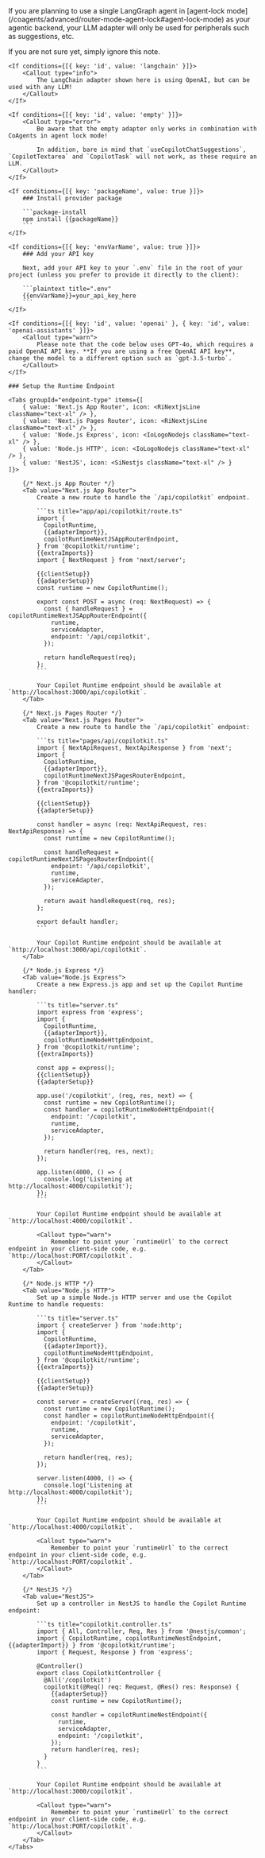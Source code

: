 
<MultiProviderContent providersConfig={quickStartProviders}>
<Callout type="info">
  If you are planning to use a single LangGraph agent in [agent-lock mode](/coagents/advanced/router-mode-agent-lock#agent-lock-mode) as your agentic backend, your LLM adapter will only be used for peripherals such as suggestions, etc.

  If you are not sure yet, simply ignore this note.
</Callout>

    <If conditions={[{ key: 'id', value: 'langchain' }]}>
        <Callout type="info">
            The LangChain adapter shown here is using OpenAI, but can be used with any LLM!
        </Callout>
    </If>

    <If conditions={[{ key: 'id', value: 'empty' }]}>
        <Callout type="error">
            Be aware that the empty adapter only works in combination with CoAgents in agent lock mode!

            In addition, bare in mind that `useCopilotChatSuggestions`, `CopilotTextarea` and `CopilotTask` will not work, as these require an LLM.
        </Callout>
    </If>

    <If conditions={[{ key: 'packageName', value: true }]}>
        ### Install provider package

        ```package-install
        npm install {{packageName}}
        ```
    </If>

    <If conditions={[{ key: 'envVarName', value: true }]}>
        ### Add your API key

        Next, add your API key to your `.env` file in the root of your project (unless you prefer to provide it directly to the client):

        ```plaintext title=".env"
        {{envVarName}}=your_api_key_here
        ```
    </If>

    <If conditions={[{ key: 'id', value: 'openai' }, { key: 'id', value: 'openai-assistants' }]}>
        <Callout type="warn">
            Please note that the code below uses GPT-4o, which requires a paid OpenAI API key. **If you are using a free OpenAI API key**, change the model to a different option such as `gpt-3.5-turbo`.
        </Callout>
    </If>

    ### Setup the Runtime Endpoint

    <Tabs groupId="endpoint-type" items={[
        { value: 'Next.js App Router', icon: <RiNextjsLine className="text-xl" /> },
        { value: 'Next.js Pages Router', icon: <RiNextjsLine className="text-xl" /> },
        { value: 'Node.js Express', icon: <IoLogoNodejs className="text-xl" /> },
        { value: 'Node.js HTTP', icon: <IoLogoNodejs className="text-xl" /> },
        { value: 'NestJS', icon: <SiNestjs className="text-xl" /> }
    ]}>

        {/* Next.js App Router */}
        <Tab value="Next.js App Router">
            Create a new route to handle the `/api/copilotkit` endpoint.

            ```ts title="app/api/copilotkit/route.ts"
            import {
              CopilotRuntime,
              {{adapterImport}},
              copilotRuntimeNextJSAppRouterEndpoint,
            } from '@copilotkit/runtime';
            {{extraImports}}
            import { NextRequest } from 'next/server';

            {{clientSetup}}
            {{adapterSetup}}
            const runtime = new CopilotRuntime();

            export const POST = async (req: NextRequest) => {
              const { handleRequest } = copilotRuntimeNextJSAppRouterEndpoint({
                runtime,
                serviceAdapter,
                endpoint: '/api/copilotkit',
              });

              return handleRequest(req);
            };
            ```

            Your Copilot Runtime endpoint should be available at `http://localhost:3000/api/copilotkit`.
        </Tab>

        {/* Next.js Pages Router */}
        <Tab value="Next.js Pages Router">
            Create a new route to handle the `/api/copilotkit` endpoint:

            ```ts title="pages/api/copilotkit.ts"
            import { NextApiRequest, NextApiResponse } from 'next';
            import {
              CopilotRuntime,
              {{adapterImport}},
              copilotRuntimeNextJSPagesRouterEndpoint,
            } from '@copilotkit/runtime';
            {{extraImports}}

            {{clientSetup}}
            {{adapterSetup}}

            const handler = async (req: NextApiRequest, res: NextApiResponse) => {
              const runtime = new CopilotRuntime();

              const handleRequest = copilotRuntimeNextJSPagesRouterEndpoint({
                endpoint: '/api/copilotkit',
                runtime,
                serviceAdapter,
              });

              return await handleRequest(req, res);
            };

            export default handler;
            ```

            Your Copilot Runtime endpoint should be available at `http://localhost:3000/api/copilotkit`.
        </Tab>

        {/* Node.js Express */}
        <Tab value="Node.js Express">
            Create a new Express.js app and set up the Copilot Runtime handler:

            ```ts title="server.ts"
            import express from 'express';
            import {
              CopilotRuntime,
              {{adapterImport}},
              copilotRuntimeNodeHttpEndpoint,
            } from '@copilotkit/runtime';
            {{extraImports}}

            const app = express();
            {{clientSetup}}
            {{adapterSetup}}

            app.use('/copilotkit', (req, res, next) => {
              const runtime = new CopilotRuntime();
              const handler = copilotRuntimeNodeHttpEndpoint({
                endpoint: '/copilotkit',
                runtime,
                serviceAdapter,
              });

              return handler(req, res, next);
            });

            app.listen(4000, () => {
              console.log('Listening at http://localhost:4000/copilotkit');
            });
            ```

            Your Copilot Runtime endpoint should be available at `http://localhost:4000/copilotkit`.

            <Callout type="warn">
                Remember to point your `runtimeUrl` to the correct endpoint in your client-side code, e.g. `http://localhost:PORT/copilotkit`.
            </Callout>
        </Tab>

        {/* Node.js HTTP */}
        <Tab value="Node.js HTTP">
            Set up a simple Node.js HTTP server and use the Copilot Runtime to handle requests:

            ```ts title="server.ts"
            import { createServer } from 'node:http';
            import {
              CopilotRuntime,
              {{adapterImport}},
              copilotRuntimeNodeHttpEndpoint,
            } from '@copilotkit/runtime';
            {{extraImports}}

            {{clientSetup}}
            {{adapterSetup}}

            const server = createServer((req, res) => {
              const runtime = new CopilotRuntime();
              const handler = copilotRuntimeNodeHttpEndpoint({
                endpoint: '/copilotkit',
                runtime,
                serviceAdapter,
              });

              return handler(req, res);
            });

            server.listen(4000, () => {
              console.log('Listening at http://localhost:4000/copilotkit');
            });
            ```

            Your Copilot Runtime endpoint should be available at `http://localhost:4000/copilotkit`.

            <Callout type="warn">
                Remember to point your `runtimeUrl` to the correct endpoint in your client-side code, e.g. `http://localhost:PORT/copilotkit`.
            </Callout>
        </Tab>

        {/* NestJS */}
        <Tab value="NestJS">
            Set up a controller in NestJS to handle the Copilot Runtime endpoint:

            ```ts title="copilotkit.controller.ts"
            import { All, Controller, Req, Res } from '@nestjs/common';
            import { CopilotRuntime, copilotRuntimeNestEndpoint, {{adapterImport}} } from '@copilotkit/runtime';
            import { Request, Response } from 'express';

            @Controller()
            export class CopilotkitController {
              @All('/copilotkit')
              copilotkit(@Req() req: Request, @Res() res: Response) {
                {{adapterSetup}}
                const runtime = new CopilotRuntime();

                const handler = copilotRuntimeNestEndpoint({
                  runtime,
                  serviceAdapter,
                  endpoint: '/copilotkit',
                });
                return handler(req, res);
              }
            }
            ```

            Your Copilot Runtime endpoint should be available at `http://localhost:3000/copilotkit`.

            <Callout type="warn">
                Remember to point your `runtimeUrl` to the correct endpoint in your client-side code, e.g. `http://localhost:PORT/copilotkit`.
            </Callout>
        </Tab>
    </Tabs>
</MultiProviderContent>
